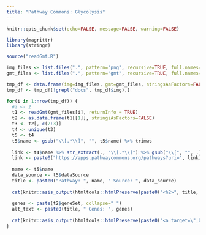```yaml
---
title: "Pathway Commons: Glycolysis"
---
```


```r
knitr::opts_chunk$set(echo=FALSE, message=FALSE, warning=FALSE)
```

```r
library(magrittr)
library(stringr)

source("readGmt.R")

img_files <- list.files(".", pattern="png", recursive=TRUE, full.names=TRUE)
gmt_files <- list.files(".", pattern="gmt", recursive=TRUE, full.names=TRUE)

tmp_df <- data.frame(img=img_files, gmt=gmt_files, stringsAsFactors=FALSE)
tmp_df <- tmp_df[!grepl("docs", tmp_df$img),]

for(i in 1:nrow(tmp_df)) {
  #i <- 2
  t1 <- readGmt(gmt_files[i], returnInfo = TRUE)
  t2 <- as.data.frame(t1[[1]], stringsAsFactors=FALSE)
  t3 <- t2[, c(2:3)]
  t4 <- unique(t3)  
  t5 <- t4
  t5$name <- gsub("\\[.*\\]", "", t5$name) %>% trimws 
  
  link <- t4$name %>% str_extract(., "\\[.*\\]") %>% gsub("\\[", "", .) %>% gsub("\\]", "", .)
  link <- paste0("https://apps.pathwaycommons.org/pathways?uri=", link) # Necessary otherwise it redirects to a RDF entry
  
  name <- t5$name
  data_source <- t5$dataSource
  title <- paste0("Pathway: ", name, " Source: ", data_source)
  
  cat(knitr::asis_output(htmltools::htmlPreserve(paste0("<h2>", title, "</h2>"))))
  
  genes <- paste(t2$geneSet, collapse=" ")
  alt_text <- paste0(title, " Genes: ", genes)
  
  cat(knitr::asis_output(htmltools::htmlPreserve(paste0("<a target=\"_blank\" href=\"", link, "\"><img src=\"", img_files[i], "\" alt=\"", alt_text, "\"/></a>"))))
}
```
